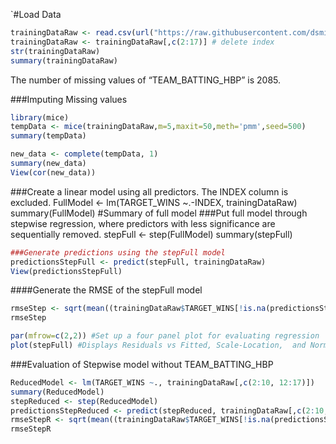 `#Load Data

```r
trainingDataRaw <- read.csv(url("https://raw.githubusercontent.com/dsmilo/DATA621/master/HW1/data/moneyball-training-data.csv")) 
trainingDataRaw <- trainingDataRaw[,c(2:17)] # delete index
str(trainingDataRaw)
summary(trainingDataRaw)
```

The number of missing values of "TEAM_BATTING_HBP"  is 2085.

###Imputing Missing values
```r
library(mice)
tempData <- mice(trainingDataRaw,m=5,maxit=50,meth='pmm',seed=500)
summary(tempData)

new_data <- complete(tempData, 1)
summary(new_data)
View(cor(new_data))
```







###Create a linear model using all predictors. The INDEX column is excluded.
FullModel <- lm(TARGET_WINS ~.-INDEX, trainingDataRaw)
summary(FullModel) #Summary of full model
###Put full model through stepwise regression, where predictors with less significance are sequentially removed.
stepFull <- step(FullModel) 
summary(stepFull)

```r
###Generate predictions using the stepFull model
predictionsStepFull <- predict(stepFull, trainingDataRaw) 
View(predictionsStepFull)
```

####Generate the RMSE of the stepFull model
```r
rmseStep <- sqrt(mean((trainingDataRaw$TARGET_WINS[!is.na(predictionsStepFull)] - predictionsStepFull[!is.na(predictionsStepFull)])^2)) 
rmseStep
```

```r
par(mfrow=c(2,2)) #Set up a four panel plot for evaluating regression
plot(stepFull) #Displays Residuals vs Fitted, Scale-Location,  and Normal Q-Q.
```

###Evaluation of Stepwise model without TEAM_BATTING_HBP
```r
ReducedModel <- lm(TARGET_WINS ~., trainingDataRaw[,c(2:10, 12:17)])
summary(ReducedModel)
stepReduced <- step(ReducedModel)
predictionsStepReduced <- predict(stepReduced, trainingDataRaw[,c(2:10, 12:17)])
rmseStepR <- sqrt(mean((trainingDataRaw$TARGET_WINS[!is.na(predictionsStepReduced)] - predictionsStepReduced[!is.na(predictionsStepReduced)])^2))
rmseStepR
```
